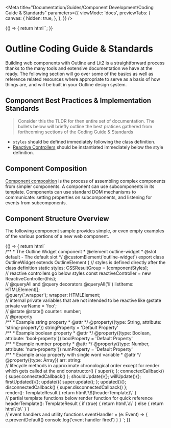 
<Meta
  title="Documentation/Guides/Component Development/Coding Guide & Standards"
  parameters={{
    viewMode: 'docs',
    previewTabs: {
      canvas: {
        hidden: true,
      },
    },
  }}
/>

<Story name="Introduction">
  {() => {
    return html``;
  }}
</Story>

# Outline Coding Guide & Standards

Building web components with Outline and Lit2 is a straightforward process 
thanks to the many tools and extensive documentation we have at the ready. 
The following section will go over some of the basics as well as reference 
related resources where appropriate to serve as a basis of how things are, 
and will be built in your Outline design system. 

## Component Best Practices & Implementation Standards

> Consider this the TLDR for then entire set of documentation. 
> The bullets below will briefly outline the best pratices gathered from 
> forthcoming sections of the Coding Guide & Standards

- `styles` should be defined immediately following the class definition. 
- [Reactive Controllers](https://lit.dev/docs/composition/controllers/) should be instantiated immediately below the style definition.

## Component Composition

[Component composition](https://lit.dev/docs/composition/component-composition/) is the process of assembling complex components from simpler components. 
A component can use subcomponents in its template. 
Components can use standard DOM mechanisms to communicate: setting properties on subcomponents, 
and listening for events from subcomponents.

## Component Structure Overview

The following component sample provides simple, or even empty examples of the 
various portions of a new web component.

<Story name="Component Overview">
  {() => {
    return html`
<outline-code-block lang="typescript">
<br/>
/**
* The Outline Widget component
* @element outline-widget 
* @slot default - The default slot
*/
@customElement('outline-widget')
export class OutlineWidget extends OutlineElement {
  // styles is defined directly after the class definition
  static styles: CSSResultGroup = [componentStyles];
<br/>
  // reactive controllers go below styles
  const reactiveController = new ReactiveController(this);
<br/>
  // @queryAll and @query decorators
  @queryAll('li')
  listItems: HTMLElement[];
<br/>      
  @query('.wrapper');
  wrapper: HTMLElement;
<br/>
  // internal private variables that are not intended to be reactive like @state
  private varName = 'foo';
<br/>
  // @state
  @state()
  counter: number;
<br/>
  // @property
<br/>
  /**
  * Example string property
  * @attr
  */
  @property({type: String, attribute: 'string-property'})
  stringProperty = 'Default Property'
<br/>
  /**
  * Example boolean property
  * @attr
  */
  @property({type: Boolean, attribute: 'bool-property'})
  boolProperty = 'Default Property'
<br/>
  /**
  * Example number property
  * @attr
  */
  @property({type: Number, attribute: 'num-property'})
  numProperty = 'Default Property'
<br/>
  /**
  * Example array property with single word variable
  * @attr
  */
  @property({type: Array})
  arr: string:
<br/>
  // lifecycle methods in approximate chronological order except for render which gets called at the end
  constructor() {
    super();
  };
  connectedCallback() {
    super.connectedCallback()
  };
  shouldUpdate(){};
  willUpdate(){};
  firstUpdated(){};
  update(){
    super.update();
  };
  updated(){};
  disconnectedCallback() {
    super.disconnectedCallback()
  };
<br/>
  render(): TemplateResult {
    return html\`\${headerTemplate}\`
  }
<br/>
  // partial template functions below render function for quick reference
  headerTemplate(): TemplateResult {
    if (true) {
      return html\`a\`
    } else {
      return html\`b\`
    }
  }
<br/>
  // event handlers and utility functions
  eventHandler = (e: Event) => {
    e.preventDefault()
    console.log('event handler fired')
  }
}
      </outline-code-block>
    `;
  }}
</Story>


